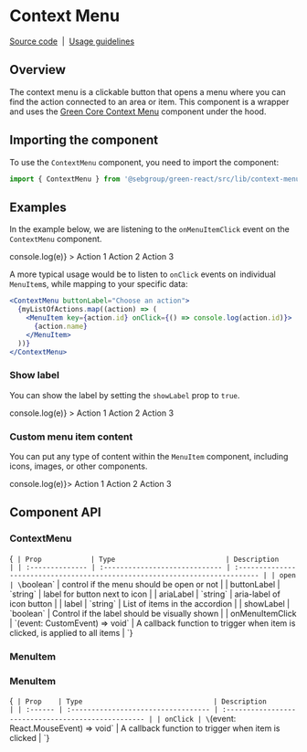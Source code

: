 
<Meta title="Components/Context Menu" component={ContextMenu} />

# Context Menu

[Source code](https://github.com/sebgroup/green/tree/main/libs/react/src/lib/context-menu)
&nbsp;|&nbsp;
[Usage guidelines](https://designlibrary.sebgroup.com/components/component-moremenu)

## Overview

The context menu is a clickable button that opens a menu where you can find the action connected to an area or item. This component is a wrapper and uses the [Green Core Context Menu](https://github.com/sebgroup/green/tree/main/libs/core/src/components/context-menu) component under the hood.

## Importing the component

To use the `ContextMenu` component, you need to import the component:

```jsx
import { ContextMenu } from '@sebgroup/green-react/src/lib/context-menu'
```

## Examples

In the example below, we are listening to the `onMenuItemClick` event on the `ContextMenu` component.

<Canvas>
  <ContextMenu
    buttonLabel="Choose an action"
    onMenuItemClick={(e) => console.log(e)}
  >
    <MenuItem>Action 1</MenuItem>
    <MenuItem>Action 2</MenuItem>
    <MenuItem>Action 3</MenuItem>
  </ContextMenu>
</Canvas>

A more typical usage would be to listen to `onClick` events on individual `MenuItem`s, while mapping to your specific data:

```jsx
<ContextMenu buttonLabel="Choose an action">
  {myListOfActions.map((action) => (
    <MenuItem key={action.id} onClick={() => console.log(action.id)}>
      {action.name}
    </MenuItem>
  ))}
</ContextMenu>
```

### Show label

You can show the label by setting the `showLabel` prop to `true`.

<Canvas>
  <ContextMenu
    showLabel
    buttonLabel="Choose an action"
    onMenuItemClick={(e) => console.log(e)}
  >
    <MenuItem>Action 1</MenuItem>
    <MenuItem>Action 2</MenuItem>
    <MenuItem>Action 3</MenuItem>
  </ContextMenu>
</Canvas>

### Custom menu item content

You can put any type of content within the `MenuItem` component, including icons, images, or other components.

<Canvas>
  <ContextMenu label="Choose an action" onMenuItemClick={(e) => console.log(e)}>
    <MenuItem>Action 1</MenuItem>
    <MenuItem>Action 2</MenuItem>
    <MenuItem>Action 3</MenuItem>
  </ContextMenu>
</Canvas>

## Component API

### ContextMenu

<Markdown>{`
| Prop            | Type                           | Description                                                                  |
| :-------------- | :----------------------------- | :--------------------------------------------------------------------------- |
| open            | \`boolean\`                      | control if the menu should be open or not                                    |
| buttonLabel     | \`string\`                       | label for button next to icon                                                |
| ariaLabel       | \`string\`                       | aria-label of icon button                                                    |
| label           | \`string\`                       | List of items in the accordion                                               |
| showLabel       | \`boolean\`                      | Control if the label should be visually shown                                |
| onMenuItemClick | \`(event: CustomEvent) => void\` | A callback function to trigger when item is clicked, is applied to all items |
`}</Markdown>

### MenuItem

### MenuItem

<Markdown>{`
| Prop    | Type                                | Description                                         |
| :------ | :---------------------------------- | :-------------------------------------------------- |
| onClick | \`(event: React.MouseEvent) => void\` | A callback function to trigger when item is clicked |
`}</Markdown>
